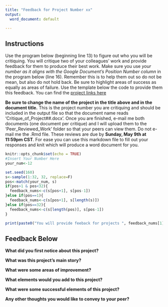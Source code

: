 ---
title: "Feedback for Project Number xx"
output:
  word_document: default

---
## Instructions

Use the program below (beginning line 13) to figure out who you will be critiquing. You will critique two of your colleagues' work and provide feedback for them to produce their best work. Make sure you use *your number as it aligns with the Google Document's Position Number column* in the program below (line 16). Remember this is to help them out so do not be mean, but also do not hold back. Be sure to highlight areas of success as equally as areas of failure. Use the template below the code to provide them this feedback. You can find the [project links here](https://docs.google.com/spreadsheets/d/1B6t14PVugUrvwmmJzYw9LDZKwrbmrkHXT_097w69slc/edit?usp=sharing)

**Be sure to change the name of the project in the title above and in the document title.** This is the project number you are critiquing and should be included in the output file so that the document name reads 'Critique_of_Project##.docx'. Once you are finished, e-mail me both documents (one document per critique) and I will upload them to the 'Peer_Reviewed_Work' folder so that your peers can view them. Do not e-mail me the .Rmd file. These reviews are due by **Sunday, May 9th at 11:59pm CST**. For ease you can use this markdown file to fill out your responses and knit which will produce a word document for you.

```{r setup, include=FALSE}
knitr::opts_chunk$set(echo = TRUE)
#Insert Your Number Here
your_num<-12

set.seed(160)
s<-sample(1:32, 32, replace=F)
pos<-match(your_num, s)
if(pos>1 & pos<32){
  feedback_nums<-c(s[pos+1], s[pos-1])
}else if(pos==1){
  feedback_nums<-c(s[pos+1], s[length(s)])
}else if(pos==32){
  feedback_nums<-c(s[length(pos)], s[pos-1])
}

print(paste0("You will provide feeback for projects ", feedback_nums[1], " and ", feedback_nums[2]))

```
## Feedback Below

**What did you first notice about this project?**

**What was this project's main story?**

**What were some areas of improvement?**

**What elements would you add to this project?**

**What were some successful elements of this project?**

**Any other thoughts you would like to convey to your peer?**


